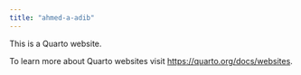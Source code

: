 ```yaml
---
title: "ahmed-a-adib"
---
```


This is a Quarto website.

To learn more about Quarto websites visit <https://quarto.org/docs/websites>.

